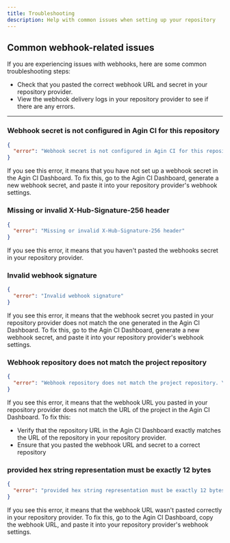 ```yaml
---
title: Troubleshooting
description: Help with common issues when setting up your repository
---
```



## Common webhook-related issues

If you are experiencing issues with webhooks, here are some common troubleshooting steps:

- Check that you pasted the correct webhook URL and secret in your repository provider.
- View the webhook delivery logs in your repository provider to see if there are any errors.

---

### Webhook secret is not configured in Agin CI for this repository

```json
{
  "error": "Webhook secret is not configured in Agin CI for this repository"
}
```

If you see this error, it means that you have not set up a webhook secret in the Agin CI Dashboard. To fix this, go to the Agin CI Dashboard, generate a new webhook secret, and paste it into your repository provider's webhook settings.

### Missing or invalid X-Hub-Signature-256 header

```json
{
  "error": "Missing or invalid X-Hub-Signature-256 header"
}
```

If you see this error, it means that you haven't pasted the webhooks secret in your repository provider.

### Invalid webhook signature

```json
{
  "error": "Invalid webhook signature"
}
```

If you see this error, it means that the webhook secret you pasted in your repository provider does not match the one generated in the Agin CI Dashboard. To fix this, go to the Agin CI Dashboard, generate a new webhook secret, and paste it into your repository provider's webhook settings.

### Webhook repository does not match the project repository

```json
{
  "error": "Webhook repository does not match the project repository. You likely pasted URL from another project or need to update repository URL in the Agin CI Dashboard."
}
```

If you see this error, it means that the webhook URL you pasted in your repository provider does not match the URL of the project in the Agin CI Dashboard. To fix this:

- Verify that the repository URL in the Agin CI Dashboard exactly matches the URL of the repository in your repository provider.
- Ensure that you pasted the webhook URL and secret to a correct repository

### provided hex string representation must be exactly 12 bytes

```json
{
  "error": "provided hex string representation must be exactly 12 bytes, instead got: \"86ce80d274952cc865dc3eb\", length 23"
}
```

If you see this error, it means that the webhook URL wasn't pasted correctly in your repository provider. To fix this, go to the Agin CI Dashboard, copy the webhook URL, and paste it into your repository provider's webhook settings.